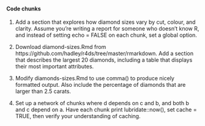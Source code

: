 #### Code chunks
1. Add a section that explores how diamond sizes vary by cut, colour, and
   clarity. Assume you’re writing a report for someone who doesn’t know R, and
   instead of setting echo = FALSE on each chunk, set a global option.

2. Download diamond-sizes.Rmd from
   https://github.com/hadley/r4ds/tree/master/rmarkdown. Add a section that
   describes the largest 20 diamonds, including a table that displays their
   most important attributes.

3. Modify diamonds-sizes.Rmd to use comma() to produce nicely formatted output.
   Also include the percentage of diamonds that are larger than 2.5 carats.

4. Set up a network of chunks where d depends on c and b, and both b and c
   depend on a. Have each chunk print lubridate::now(), set cache = TRUE, then
   verify your understanding of caching.
